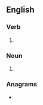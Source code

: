==English==

===Verb===
{{head|en|verb form}}

# {{en-third-person singular of|slake}}

===Noun===
{{head|en|noun form}}

# {{plural of|en|slake}}

===Anagrams===
* {{anagrams|en|a=aeklss|Kassel}}